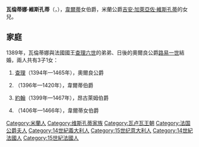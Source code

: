 {{Multiple issues|
{{Expand language|1=en|time=2020-11-22T15:05:31+00:00}}
{{Unreferenced|time=2020-11-22T15:05:31+00:00}}
}}
{{Infobox noble
| name        = 瓦倫蒂娜·維斯孔蒂
| title       = 奧爾良公爵夫人
| image       = Honoré Bovet, Apparicion maistre Jehan de Meun, Valentina Visconti.jpg
| succession  = 韋爾蒂女伯爵
| reign       = 1389年 — 1408年
| predecessor = [[吉安·加萊亞佐·維斯孔蒂|吉安·加萊亞佐·維斯孔蒂]]
| successor   = [[菲利普_(韋爾蒂伯爵)|菲利普·德·奧爾良]]
| birth_date  = 1371年
| birth_place = [[帕維亞|帕維亞]]
| death_date  = {{Death date and age|1408|12|4|1371|df=y}}
| death_place = [[布盧瓦城堡|布盧瓦城堡]]
| noble family= [[維斯孔蒂家族|維斯孔蒂家族]]
| father      = [[吉安·加萊亞佐·維斯孔蒂|吉安·加萊亞佐·維斯孔蒂]]
| mother      = [[法蘭西的伊莎貝爾_(1348-1372)|法蘭西的伊莎貝爾]]
| religion    = [[羅馬天主教|羅馬天主教]]
}}
'''瓦倫蒂娜·維斯孔蒂'''（{{lang-it|Valentina Visconti}}，{{bd|1371年||1408年|12月4日}}），[[韋爾蒂|韋爾蒂]]女伯爵，米蘭公爵[[吉安·加萊亞佐·維斯孔蒂|吉安·加萊亞佐·維斯孔蒂]]的女兒。

== 家庭 ==
1389年，瓦倫蒂娜與法國國王[[查理六世_(法蘭西)|查理六世]]的弟弟、日後的奧爾良公爵[[路易一世_(奥尔良公爵)|路易一世]]結婚，兩人共有3子1女：
# [[查理一世_(奥尔良公爵)|查理]]（1394年—1465年），奧爾良公爵
# {{le|菲利普 (韋爾蒂伯爵)|Philip, Count of Vertus|菲利普}}（1396年—1420年），韋爾蒂伯爵
# [[約翰_(昂古萊姆伯爵)|約翰]]（1399年—1467年），昂古萊姆伯爵
# {{le|瑪格麗特·德·奧爾良|Margaret, Countess of Vertus|瑪格麗特}}（1406年—1466年），韋爾蒂女伯爵

[[Category:米蘭人|Category:米蘭人]]
[[Category:维斯孔蒂家族|Category:维斯孔蒂家族]]
[[Category:瓦卢瓦王朝|Category:瓦卢瓦王朝]]
[[Category:法国公爵夫人|Category:法国公爵夫人]]
[[Category:14世紀義大利人|Category:14世紀義大利人]]
[[Category:15世纪意大利人|Category:15世纪意大利人]]
[[Category:14世紀法國人|Category:14世紀法國人]]
[[Category:15世紀法國人|Category:15世紀法國人]]
